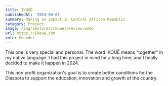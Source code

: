 ```yaml
---
title: IKOUĒ
publishedAt: '2024-06-01'
summary: Making an impact in Central African Republic
category: Project
image: /img/ventures/ikoue/preview.webp
url: https://ikoue.com
role: Founder
---
```


This one is very special and personal. 
The word IKOUĒ means "together" in my native language.
I had this project in mind for a long time, and I finally decided to make it happen in 2024.

This non profit organization's goal is to create better conditions for the Diaspora to support the 
education, innovation and growth of the country.




